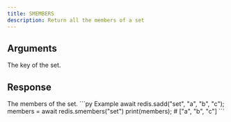 ```yaml
---
title: SMEMBERS
description: Return all the members of a set
---
```


## Arguments

<ParamField body="key" type="string" required>
  The key of the set.
</ParamField>

## Response

<ResponseField type="TMember[]" required>
  The members of the set.
</ResponseField>

<RequestExample>
```py Example 
await redis.sadd("set", "a", "b", "c"); 
members =  await redis.smembers("set")
print(members); # ["a", "b", "c"]
```

</RequestExample>
